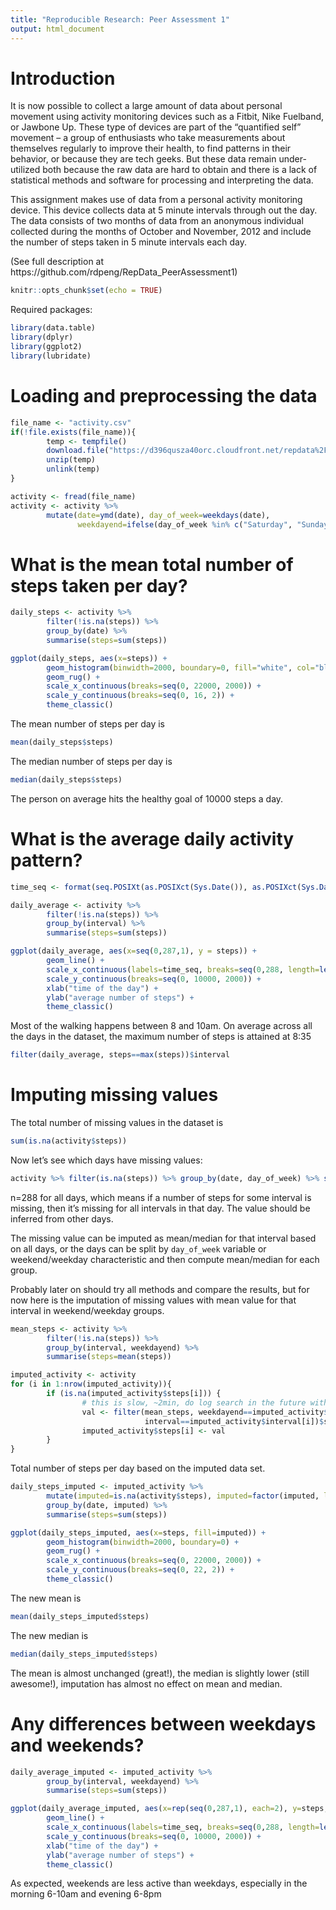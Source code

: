 ```yaml
---
title: "Reproducible Research: Peer Assessment 1"
output: html_document
---
```


# Introduction
It is now possible to collect a large amount of data about personal movement using activity monitoring devices such as a Fitbit, Nike Fuelband, or Jawbone Up. These type of devices are part of the "quantified self" movement -- a group of enthusiasts who take measurements about themselves regularly to improve their health, to find patterns in their behavior, or because they are tech geeks. But these data remain under-utilized both because the raw data are hard to obtain and there is a lack of statistical methods and software for processing and interpreting the data.

This assignment makes use of data from a personal activity monitoring device. This device collects data at 5 minute intervals through out the day. The data consists of two months of data from an anonymous individual collected during the months of October and November, 2012 and include the number of steps taken in 5 minute intervals each day.

(See full description at https://github.com/rdpeng/RepData_PeerAssessment1)
```r
knitr::opts_chunk$set(echo = TRUE)
```

Required packages:
```r
library(data.table)
library(dplyr)
library(ggplot2)
library(lubridate)
```

# Loading and preprocessing the data
```r

file_name <- "activity.csv"
if(!file.exists(file_name)){
        temp <- tempfile()
        download.file("https://d396qusza40orc.cloudfront.net/repdata%2Fdata%2Factivity.zip", temp)
        unzip(temp)
        unlink(temp)
}

activity <- fread(file_name)
activity <- activity %>%
        mutate(date=ymd(date), day_of_week=weekdays(date),
               weekdayend=ifelse(day_of_week %in% c("Saturday", "Sunday"), "weekend", "weekday"))
```

# What is the mean total number of steps taken per day?
```r
daily_steps <- activity %>%
        filter(!is.na(steps)) %>%
        group_by(date) %>%
        summarise(steps=sum(steps))

ggplot(daily_steps, aes(x=steps)) +
        geom_histogram(binwidth=2000, boundary=0, fill="white", col="black") +
        geom_rug() +
        scale_x_continuous(breaks=seq(0, 22000, 2000)) +
        scale_y_continuous(breaks=seq(0, 16, 2)) +
        theme_classic()
```

The mean number of steps per day is 
```r
mean(daily_steps$steps)
```
The median number of steps per day is
```r
median(daily_steps$steps)
```
The person on average hits the healthy goal of 10000 steps a day.

# What is the average daily activity pattern?
```r
time_seq <- format(seq.POSIXt(as.POSIXct(Sys.Date()), as.POSIXct(Sys.Date()+1), by= "2 hours"), "%H:%M", tz="GMT")

daily_average <- activity %>%
        filter(!is.na(steps)) %>%
        group_by(interval) %>%
        summarise(steps=sum(steps))

ggplot(daily_average, aes(x=seq(0,287,1), y = steps)) +
        geom_line() +
        scale_x_continuous(labels=time_seq, breaks=seq(0,288, length=length(time_seq))) +
        scale_y_continuous(breaks=seq(0, 10000, 2000)) +
        xlab("time of the day") +
        ylab("average number of steps") +
        theme_classic()
```

Most of the walking happens between 8 and 10am. On average across all the days in the dataset, the maximum number of steps is attained at 8:35
```r
filter(daily_average, steps==max(steps))$interval
```

# Imputing missing values

The total number of missing values in the dataset is
```r
sum(is.na(activity$steps))
```

Now let's see which days have missing values:
```r
activity %>% filter(is.na(steps)) %>% group_by(date, day_of_week) %>% summarise(n=n())
```
n=288 for all days, which means if a number of steps for some interval is missing, then it's missing for all intervals in that day. The value should be inferred from other days.

The missing value can be imputed as mean/median for that interval based on all days, or the days can be split by `day_of_week` variable or weekend/weekday characteristic and then compute mean/median for each group.

Probably later on should try all methods and compare the results, but for now here is the imputation of missing values with mean value for that interval in weekend/weekday groups.

```r
mean_steps <- activity %>%
        filter(!is.na(steps)) %>%
        group_by(interval, weekdayend) %>%
        summarise(steps=mean(steps))

imputed_activity <- activity
for (i in 1:nrow(imputed_activity)){
        if (is.na(imputed_activity$steps[i])) {
                # this is slow, ~2min, do log search in the future with data.table ordered indexes?
                val <- filter(mean_steps, weekdayend==imputed_activity$weekdayend[i],
                              interval==imputed_activity$interval[i])$steps
                imputed_activity$steps[i] <- val
        }
}
```

Total number of steps per day based on the imputed data set.
```r
daily_steps_imputed <- imputed_activity %>%
        mutate(imputed=is.na(activity$steps), imputed=factor(imputed, levels=c(TRUE, FALSE))) %>%
        group_by(date, imputed) %>%
        summarise(steps=sum(steps))

ggplot(daily_steps_imputed, aes(x=steps, fill=imputed)) +
        geom_histogram(binwidth=2000, boundary=0) +
        geom_rug() +
        scale_x_continuous(breaks=seq(0, 22000, 2000)) +
        scale_y_continuous(breaks=seq(0, 22, 2)) +
        theme_classic()

```

The new mean is
```r
mean(daily_steps_imputed$steps)
```
The new median is
```r
median(daily_steps_imputed$steps)
```
The mean is almost unchanged (great!), the median is slightly lower (still awesome!), imputation has almost no effect on mean and median.

# Any differences between weekdays and weekends?
```r

daily_average_imputed <- imputed_activity %>%
        group_by(interval, weekdayend) %>%
        summarise(steps=sum(steps))

ggplot(daily_average_imputed, aes(x=rep(seq(0,287,1), each=2), y=steps, col=weekdayend, group=weekdayend)) +
        geom_line() +
        scale_x_continuous(labels=time_seq, breaks=seq(0,288, length=length(time_seq))) +
        scale_y_continuous(breaks=seq(0, 10000, 2000)) +
        xlab("time of the day") +
        ylab("average number of steps") +
        theme_classic()
```

As expected, weekends are less active than weekdays, especially in the morning 6-10am and evening 6-8pm




